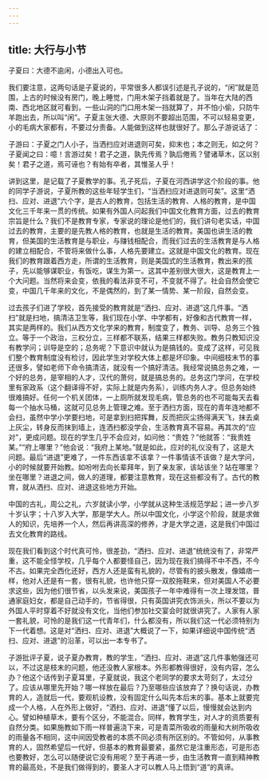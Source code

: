```yaml
---
---
---
```

title: 大行与小节
---




子夏曰：大德不逾闲，小德出入可也。

我们要注意，这两句话是子夏说的，平常很多人都误引述是孔子说的，“闲”就是范围，上古的时候没有房门，晚上睡觉，门用木架子挡着就是了。当年在大陆的西南、西北地区就可看到，一些山洞的门口用木架一挡就算了，并不怕小偷，只防牛羊跑出去，所以叫“闲”。子夏主张大德、大原则不要超出范围，不可以轻易变更，小的毛病大家都有，不要过分责备。人能做到这样也就很好了。那么子游说话了：

子游曰：子夏之门人小子，当洒扫应对进退则可矣，抑末也；本之则无，如之何？子夏闻之曰：噫！言游过矣！君子之道，孰先传焉？孰后倦焉？譬诸草木，区以别矣！君子之道，焉可诬也？有始有卒者，其惟圣人乎！

讲到这里，是记载了子夏教学的事。孔子死后，子夏在河西讲学这个阶段的事。他的同学子游说，子夏所教的这些年轻学生们，“当洒扫应对进退则可矣”。这里“洒扫、应对、进退”六个字，是古人的教育，包括生活的教育、人格的教育，是中国文化三千年来一贯的传统。如果有外国人问起我们中国文化教育方面，过去的教育宗旨是什么？我们不是教育专家，专家说的理论是他们的，我们讲句老实话，中国过去的教育，主要的是先教人格的教育，也就是生活的教育。美国也讲生活的教育，但美国的生活教育是与职业，与赚钱相配合，而我们过去的生活教育是与人格的建立相配合，不管将来做什么事，人格先要建立。这就是中国文化的教育。现在我们的教育跟着西方走，所谓的生活教育，则是美国式的生活教育，教出来的孩子，先以能够谋职业，有饭吃，谋生为第一。这其中差别很大很大，这是教育上一个大问题。当然将来会变，依我的看法非变不可，不变就不得了。社会自然会使它变，中国几千年来的文化，不是偶然的，到了某一情势、某一阶段，自然会变。

过去孩子们进了学校，首先接受的教育就是“洒扫、应对、进退”这几件事。“洒扫”就是扫地，搞清洁卫生等，我们现在小学、中学都有，好像和古代教育一样，其实是两样的。我们从西方文化学来的教育，制度变了，教务、训导、总务三个独立。等于一个政治，三权分立，三样都不联系，结果三样都失败。教务只教知识没有教学问；训导是空的；总务呢？下意识中就认为是搞钱的。变成了这样，可见我们整个教育制度没有检讨，因此学生对学校大体上都是坏印象。中间细枝末节的事还很多，譬如老师下命令搞清洁，就没有一个搞好清洁。我经常说搞总务之难，一个好的总务，是宰相的人才，汉代的萧何，就是搞总务的。总务这门学问，在学校里有家政系（这个翻译得不好，实际上就是内务系），训练内务人才。但总务始终很难搞好。任何一个机关团体，一上厕所就发现毛病，管总务的也不可能每天去看每一个抽水马桶，这就可见总务上管理之难。至于洒扫方面，现在的青年连地都不会扫，虽然中学小学要扫地，可是拿到扫把挥舞，反而把灰尘扬得满天飞，抹去桌上灰尘，转身反而抹到墙上，连洒扫都没学会，生活教育真不容易。再其次的“应对”，更成问题。现在的学生几乎不会应对，如问他：“贵姓？”他就答：“我贵姓某。”“府上哪里？”他会说：“我府上某地。”就是如此，应对的礼仪没有了，这是大问题。最后“进退”更难了，一件东西该拿不该拿？一件事情该不该做？是大学问，小的时候就要开始教。如吩咐去向长辈拜年，到了亲友家，该站该坐？站在哪里？坐在哪里？进退之间，做人的道理，都要注意教育，现在这些都没有了。古代的教育，就从洒扫、应对、进退这些地方开始。

中国的古礼，周公之礼，六岁就读小学，小学就从这种生活规范学起；进一步八岁十岁认字；十八岁入大学，那是学大人。所以中国文化，小学这个阶段，就是求做人的知识，先培养一个人，然后再讲高深的修养，才是大学之道，这是我们中国过去文化教育的路线。

现在我们看到这个时代真可怜，很差劲，“洒扫、应对、进退”统统没有了，非常严重，这不能全怪学校，几乎每个人都要怪自己，因为现在我们搞得不中不西，不今不古。如果完全西化还好，西方人还是蛮有礼貌的，尽管有的披头散发，像嬉痞一样，他对人还是有一套，很有礼貌，也许他只穿一双胶拖鞋来，但对美国人不必要求这些，因为他们很节省，以头发来说，美国孩子一年中难得有一次上理发馆，普通家庭妇女，都是自己动手的，节省得很，只有英国讲究衣饰派头，所以不要以为外国人平时穿着不好就没有文化，当他们参加社交宴会时就很讲究了。人家有人家一套礼貌，可怜的是我们这一代青年们，什么都没有，所以我们这一代必须特别为下一代着想。这是对“洒扫、应对、进退”大概说了一下，如果详细说中国传统“洒扫、应对、进退”的沿革，可以出一本专书了。

子游批评子夏，说子夏办教育，教的学生，“洒扫、应对、进退”这几件事勉强还可以，不过这是枝末的问题，他还没教人家根本。外形都教得很好，没有内容，怎么办？他这个话传到子夏耳里，子夏就说，我这个老同学的要求太苛刻了，太过分了。应该从哪里先开始？哪一样放在最后？乃至哪些应该放弃了？换句话说，办教育的人，造就后一代，要观机设教，没有固定什么叫先本后末的事。基本上就要完成一个人格，人在外形上做好，“洒扫、应对、进退”懂了以后，慢慢就会达到内心。譬如种植草木，要有个区分，不能混合。同样，教育学生，对人才的资质要有自然分类。如果施教如下雨一样普遍浇下来，可是青菜所吸收的雨量和大树所吸收的雨量各不相同，这中间因受教者的本质不同必须有所区别的。不管如何，从事教育的人，固然希望后一代好，但基本的教育最要紧，虽然它是注重形态，可是形态也要教好，怎么可以随便说它没有用呢？至于再进一步，由生活教育一直到精神教育的最高处，不是我们做得到的，要圣人才可以教人马上悟到“道”的真谛。